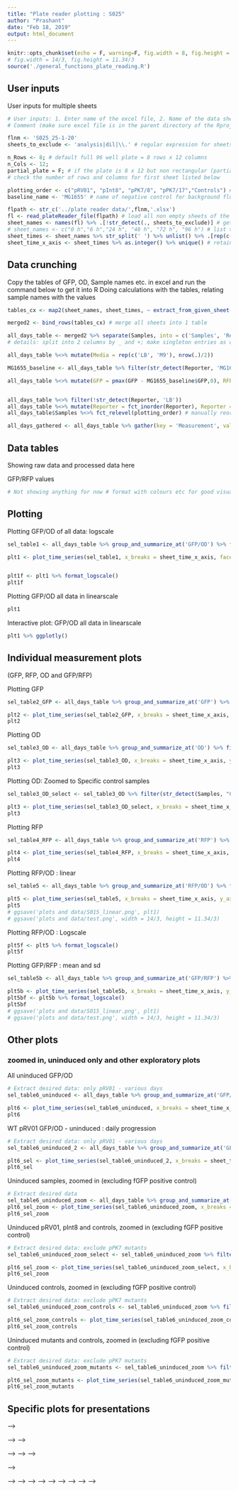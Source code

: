 ```yaml
---
title: "Plate reader plotting : S025"
author: "Prashant"
date: "Feb 18, 2019"
output: html_document
---
```


```r
knitr::opts_chunk$set(echo = F, warning=F, fig.width = 8, fig.height = 4)
# fig.width = 14/3, fig.height = 11.34/3
source('./general_functions_plate_reading.R')
```

## User inputs


User inputs for multiple sheets

```r
# User inputs: 1. Enter name of the excel file, 2. Name of the data sheet(S) to exclude 3. number of rows and columns in plate reader data 4. Title for plots 
# Comment (make sure excel file is in the parent directory of the Rproject file or code)

flnm <- 'S025_25-1-20'
sheets_to_exclude <- 'analysis|dil|\\.' # regular expression for sheets to be excluded

n_Rows <- 8; # default full 96 well plate = 8 rows x 12 columns
n_Cols <- 12;
partial_plate = F; # if the plate is 8 x 12 but non rectangular (partially filled), make this TRUE (T)
# check the number of rows and columns for first sheet listed below

plotting_order <- c("pRV01", "pInt8", "pPK7/8", "pPK7/17","Controls") # order of plotting for samples
baseline_name <- 'MG1655' # name of negative control for background fluorescence subtraction

flpath <- str_c('../plate reader data/',flnm,'.xlsx')
fl <- read_plateReader_file(flpath) # load all non empty sheets of the excel file into fl - as a list 
sheet_names <- names(fl) %>% .[!str_detect(., sheets_to_exclude)] # get the list of sheets unless excluded
# sheet_names <- c("0 h","6 h","24 h", "48 h", "72 h", "96 h") # list the sheets to be loaded manually
sheet_times <- sheet_names %>% str_split(' ') %>% unlist() %>% .[rep(c(T,F))] %>% as.numeric() # extracting the hour time from sheet name 
sheet_time_x_axis <- sheet_times %>% as.integer() %>% unique() # retain only integers for plotting x axis time variable
```

## Data crunching

Copy the tables of GFP, OD, Sample names etc. in excel and run the command below to get it into R
Doing calculations with the tables, relating sample names with the values

```r
tables_cx <- map2(sheet_names, sheet_times, ~ extract_from_given_sheet(.x, n_Rows, n_Cols, partial_plate) %>% mutate(Time = .y)) # extracing OD, GFP and RFP from each sheet (vectorized)

merged2 <- bind_rows(tables_cx) # merge all sheets into 1 table

all_days_table <- merged2 %>% separate(Samples, into = c('Samples', 'Reporter'), sep = '\\_| \\+ ') %>% mutate(Reporter = if_else(is.na(Reporter)|str_detect(Reporter,"rM"), Samples, Reporter), Samples = if_else(Samples == Reporter, "Controls", Samples), Samples = if_else(str_detect(Reporter,'^[:digit:]*$'), str_c(Samples,Reporter, sep = '_'), Samples) , Reporter  = str_replace(Reporter, 'rG$|^[:digit:]*$', 'rGFP')) # Samples has the recombinase plasmid or controls and reporter has the reporter plasmid
# details: split into 2 columns by _ and +; make singleton entries as controls and put name in Reporter; make mutants ex: pPK7_17 into 1 sample name and reporter as the default rGFP (also replace shorthand notation rG with rGFP) 

all_days_table %<>% mutate(Media = rep(c('LB', 'M9'), nrow(.)/2)) 

MG1655_baseline <- all_days_table %>% filter(str_detect(Reporter, 'MG1655')) %>% group_by(Media) %>% summarise_all(mean) # MG1655 fluor values

all_days_table %<>% mutate(GFP = pmax(GFP - MG1655_baseline$GFP,0), RFP = pmax(RFP - MG1655_baseline$RFP,0)) %>% mutate('GFP/RFP' = GFP/RFP) %>% mutate('GFP/OD' = GFP/OD) %>% mutate('RFP/OD' = RFP/OD) # Subtract baseline fluor and calculate ratios


all_days_table %<>% filter(!str_detect(Reporter, 'LB'))
all_days_table %<>% mutate(Reporter = fct_inorder(Reporter), Reporter = fct_relevel(Reporter, 'rGFP', "fGFP")) # arranging samples again to make up for factor mismatch
all_days_table$Samples %<>% fct_relevel(plotting_order) # manually reorder sample order for plotting

all_days_gathered <- all_days_table %>% gather(key = 'Measurement', value = 'Reading', OD, GFP, RFP, 'GFP/RFP', 'GFP/OD', 'RFP/OD') # gather different measurements and ratios into 1 column

```

## Data tables

Showing raw data and processed data here 

GFP/RFP values
``` r
# Not showing anything for now # format with colours etc for good visualization
```


## Plotting

Plotting GFP/OD of all data: logscale

```r
sel_table1 <- all_days_table %>% group_and_summarize_at('GFP/OD') %>% filter(!str_detect(Inducer, "s")) # filter neccesary samples for plotting ; by default mean and variance of GFP/RFP column

plt1 <- plot_time_series(sel_table1, x_breaks = sheet_time_x_axis, facet_by_var = Samples)


plt1f <- plt1 %>% format_logscale()
plt1f
```

Plotting GFP/OD all data in linearscale

```r
plt1
```

Interactive plot: GFP/OD all data in linearscale

```r
plt1 %>% ggplotly()
```

<!-- Plotting GFP/OD zoom in to mutants -->

<!-- ```{r plotting1mutants} -->
<!-- sel_table1_mutants <- sel_table1 %>% filter(str_detect(Samples, 'pPK')) -->
<!-- plot_time_series(sel_table1_mutants, x_breaks = sheet_time_x_axis) %>% print() -->
<!-- ``` -->

## Individual measurement plots
(GFP, RFP, OD and GFP/RFP)

Plotting GFP 

```r
sel_table2_GFP <- all_days_table %>% group_and_summarize_at('GFP') %>% filter(!str_detect(Inducer, "s")) # filter neccesary samples for plotting ; by default mean and variance of GFP/RFP column

plt2 <- plot_time_series(sel_table2_GFP, x_breaks = sheet_time_x_axis, y_axis_label = 'GFP (a.u.)')
plt2
```

Plotting OD 

```r
sel_table3_OD <- all_days_table %>% group_and_summarize_at('OD') %>% filter(!str_detect(Inducer, "s")) # filter neccesary samples for plotting ; by default mean and variance of GFP/RFP column

plt3 <- plot_time_series(sel_table3_OD, x_breaks = sheet_time_x_axis, y_axis_label = 'OD 600')
plt3
```

Plotting OD: Zoomed to Specific control samples

```r
sel_table3_OD_select <- sel_table3_OD %>% filter(str_detect(Samples, "Control"), !str_detect(Reporter, 'pSH')) # filter neccesary samples for plotting ; by default mean and variance of GFP/RFP column

plt3 <- plot_time_series(sel_table3_OD_select, x_breaks = sheet_time_x_axis, y_axis_label = 'OD 600')
plt3
```

Plotting RFP 

```r
sel_table4_RFP <- all_days_table %>% group_and_summarize_at('RFP') %>% filter(!str_detect(Inducer, "s")) # filter neccesary samples for plotting ; by default mean and variance of GFP/RFP column

plt4 <- plot_time_series(sel_table4_RFP, x_breaks = sheet_time_x_axis, y_axis_label = 'RFP (a.u.)')
plt4
```

Plotting RFP/OD : linear

```r
sel_table5 <- all_days_table %>% group_and_summarize_at('RFP/OD') %>% filter(!str_detect(Inducer, "s")) # filter neccesary samples for plotting ; by default mean and variance of GFP/RFP column

plt5 <- plot_time_series(sel_table5, x_breaks = sheet_time_x_axis, y_axis_label = 'RFP/OD (a.u.)')
plt5
# ggsave('plots and data/S015_linear.png', plt1)
# ggsave('plots and data/test.png', width = 14/3, height = 11.34/3)
```

Plotting RFP/OD : Logscale
```r
plt5f <- plt5 %>% format_logscale()
plt5f
```


Plotting GFP/RFP : mean and sd

```r
sel_table5b <- all_days_table %>% group_and_summarize_at('GFP/RFP') %>% filter(!str_detect(Inducer, "s")) # filter neccesary samples for plotting ; by default mean and variance of GFP/RFP column

plt5b <- plot_time_series(sel_table5b, x_breaks = sheet_time_x_axis, y_axis_label = 'GFP/RFP (a.u.)')
plt5bf <- plt5b %>% format_logscale()
plt5bf
# ggsave('plots and data/S015_linear.png', plt1)
# ggsave('plots and data/test.png', width = 14/3, height = 11.34/3)
```

<!-- Plotting all GFP/OD and RFP/OD (individual replicates) -->

<!-- ```{r plotting2} -->
<!-- sel_table2 <- all_days_gathered %>% filter(str_detect(Measurement,"^GFP/OD|^RFP/")) %>% filter(!str_detect(Samples, "LB|MG")) %>% filter(!str_detect(Inducer, "s")) # filter neccesary samples for plotting -->

<!-- plt3 <- ggplot(sel_table2, aes(Time, Reading, colour = Measurement, shape = Inducer, group = interaction(Inducer, Measurement, `Replicate #`))) + geom_line() + geom_point(size = 2) + scale_shape_manual(values = c(1,19)) + facet_wrap(~Samples, scales = 'fixed') +  scale_x_continuous(breaks = c(0,6,24,48)) + ylab('Fluorescence/OD (a.u.)') + ggtitle('AHL flipping with time')  -->
<!-- plt4 <- plt3 %>% format_classic() # %>% format_logscale() -->
<!-- plt4 #+ scale_colour_manual(values = c('#4daf4a' ,'#e41a1c')) -->
<!-- # ggsave('plots and data/S015_linear.png', plt1) -->
<!-- # ggsave('plots and data/test.png', width = 14/3, height = 11.34/3) -->
<!-- ``` -->

## Other plots
### zoomed in, uninduced only and other exploratory plots

All uninduced GFP/OD

```r
# Extract desired data: only pRV01 - various days
sel_table6_uninduced <- all_days_table %>% group_and_summarize_at('GFP/OD') %>%  filter(str_detect(Inducer,'^0'))

plt6 <- plot_time_series(sel_table6_uninduced, x_breaks = sheet_time_x_axis)
plt6
```

WT pRV01 GFP/OD - uninduced : daily progression

```r
# Extract desired data: only pRV01 - various days
sel_table6_uninduced_2 <- all_days_table %>% group_and_summarize_at('GFP/OD') %>%  filter(str_detect(Inducer,'^0')) %>% filter(str_detect(Samples, 'RV01|pInt|Control')) 

plt6_sel <- plot_time_series(sel_table6_uninduced_2, x_breaks = sheet_time_x_axis)
plt6_sel
```

Uninduced samples, zoomed in (excluding fGFP positive control)

```r
# Extract desired data
sel_table6_uninduced_zoom <- all_days_table %>% group_and_summarize_at('GFP/OD') %>%  filter(str_detect(Inducer,'^0') & str_detect(Samples, 'pRV|pPK|Controls') & !str_detect(Reporter, 'fGFP')) 
plt6_sel_zoom <- plot_time_series(sel_table6_uninduced_zoom, x_breaks = sheet_time_x_axis)
plt6_sel_zoom
```

Uninduced pRV01, pInt8 and controls, zoomed in (excluding fGFP positive control)

```r
# Extract desired data: exclude pPK7 mutants
sel_table6_uninduced_zoom_select <- sel_table6_uninduced_zoom %>% filter(str_detect(Samples, 'pRV|pInt|Controls')) 

plt6_sel_zoom <- plot_time_series(sel_table6_uninduced_zoom_select, x_breaks = sheet_time_x_axis)
plt6_sel_zoom
```

Uninduced controls, zoomed in (excluding fGFP positive control)

```r
# Extract desired data: exclude pPK7 mutants
sel_table6_uninduced_zoom_controls <- sel_table6_uninduced_zoom %>% filter(str_detect(Samples, 'Controls')) 

plt6_sel_zoom_controls <- plot_time_series(sel_table6_uninduced_zoom_controls, x_breaks = sheet_time_x_axis)
plt6_sel_zoom_controls
```

Uninduced mutants and controls, zoomed in (excluding fGFP positive control)

```r
# Extract desired data: exclude pPK7 mutants
sel_table6_uninduced_zoom_mutants <- sel_table6_uninduced_zoom %>% filter(!str_detect(Samples, 'pRV')) 

plt6_sel_zoom_mutants <- plot_time_series(sel_table6_uninduced_zoom_mutants, x_breaks = sheet_time_x_axis)
plt6_sel_zoom_mutants
```

## Specific plots for presentations

<!-- <!-- Plotting only WT pRV01: GFP/OD : linear scale --> -->

<!-- <!-- ```{r plotting7} --> -->
<!-- <!-- sel_table1_pRV <- sel_table1 %>% filter(str_detect(Samples, "pRV") & str_detect(Reporter, 'pSH01|rGFP')) %>% filter(!str_detect(Inducer, "s")) # filter neccesary samples for plotting ; by default mean and variance of GFP/RFP column --> -->

<!-- <!-- plt7 <- plot_time_series(sel_table1_pRV, x_breaks = sheet_time_x_axis) + scale_colour_manual(values = 'black') + guides(colour = F) --> -->
<!-- <!-- plt7 --> -->
<!-- <!-- ``` --> -->

<!-- Plotting controls, Arabinose induction pInt8 and AHL induction WT pRV01 : important reporters only: GFP/OD -->

<!-- ```{r plotting8} -->
<!-- sel_table1_exclude_mutants <- sel_table1 %>% filter(str_detect(Samples, "pRV|pInt|Controls"), str_detect(Reporter, 'GFP')) # filter neccesary samples for plotting ; by default mean and variance of GFP/RFP column -->
<!-- plt8 <- plot_time_series(sel_table1_exclude_mutants, x_breaks = sheet_time_x_axis) + annotate('rect', xmin = 8, ymin = 0, xmax = 9, ymax = Inf, alpha = .2) -->
<!-- plt8 -->
<!-- ``` -->

<!-- ### Processed data plots (ratio of max and others) -->

<!-- Plotting GFP/OD normalized to the fGFP control at the respective point (<fGFP> of uninduced and induced) -->
<!-- - Grabs the mean of fGFP (3 biological replicates) at each condition -->
<!-- - Divide the mean and SD at each condition by this mean -->
<!-- - (In effect this is dividing each data point by this mean, the variability (SD) of the fGFP triplicates itself is ignored) -->
<!-- - (Warning: the division of two random variables is a complicated subject, cannot just divide the means - need to look into this in detail) -->

<!-- ```{r plotting9} -->
<!-- sel_table_fGFP_modified <- sel_table1 %>% group_by(Samples, Time) %>% mutate_cond(Reporter == 'fGFP', 'mean' = mean(mean), 'sd' = mean(mean)) # average fGFP values at each time across inducer values (since fGFP control has no effect from the induction) -->
<!-- sel_table9_fraction_flip <- sel_table_fGFP_modified %>% ungroup() %>% mutate('mean' = mean/mean[Reporter == 'fGFP'], 'sd' = sd/sd[Reporter == 'fGFP']) %>% mutate_cond(Reporter == 'fGFP', 'sd' = 0) %>%  filter(Time < 9, str_detect(Samples, 'pRV|pInt|Controls')) # calculate ratio of fGFP per day and make SD of fGFP 0 -->

<!-- plt9 <- plot_time_series(sel_table9_fraction_flip, x_breaks = sheet_time_x_axis, y_axis_label = 'Fraction of maximum GFP/OD') -->
<!-- plt9 #%>% format_logscale() %>% print() -->
<!-- ``` -->
<!-- <!-- On same plot: controls, Arabinose induction pInt8 and AHL induction WT pRV01 GFP/OD --> -->

<!-- <!-- ```{r plotting10} --> -->
<!-- <!-- sel_table1_exclude_mutants_only_rGFP <- sel_table1 %>% filter(str_detect(Samples, "pRV|pInt|Controls"), str_detect(Reporter,'GFP')) # filter neccesary samples for plotting ; by default mean and variance of GFP/RFP column --> -->
<!-- <!-- plt10 <- ggplot(sel_table1_exclude_mutants_only_rGFP, aes(Time, mean, colour = Samples, shape = Inducer)) +  --> -->
<!-- <!--     annotate('rect', xmin = induction_duration[1], ymin = 0, xmax = induction_duration[2], ymax = Inf, alpha = .2) +  # grey rectangle for induction duration --> -->
<!-- <!--     geom_errorbar(aes(ymin = mean - sd, ymax = mean + sd), width = 0.25) + geom_line() + geom_point(size = 2, fill = 'white', stroke = stroke_width) +  --> -->
<!-- <!--     scale_shape_manual(values = c(21,19)) +  scale_x_continuous(breaks = x_breaks) +  --> -->
<!-- <!--     ylab(y_axis_label) + xlab(x_axis_label) + ggtitle(plot_title) --> -->
<!-- <!-- plt10 --> -->
<!-- <!-- ``` --> -->